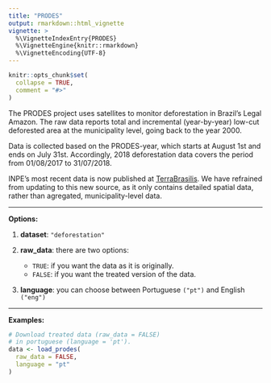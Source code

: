 ```yaml
---
title: "PRODES"
output: rmarkdown::html_vignette
vignette: >
  %\VignetteIndexEntry{PRODES}
  %\VignetteEngine{knitr::rmarkdown}
  %\VignetteEncoding{UTF-8}
---
```


```r
knitr::opts_chunk$set(
  collapse = TRUE,
  comment = "#>"
)
```

The PRODES project uses satellites to monitor deforestation in Brazil's Legal Amazon. The raw data reports total and incremental (year-by-year) low-cut deforested area at the municipality level, going back to the year 2000.

Data is collected based on the PRODES-year, which starts at August 1st and ends on July 31st. Accordingly, 2018 deforestation data covers the period from 01/08/2017 to 31/07/2018.

INPE's most recent data is now published at [TerraBrasilis](http://terrabrasilis.dpi.inpe.br/downloads/). We have refrained from updating to this new source, as it only contains detailed spatial data, rather than agregated, municipality-level data.

***
**Options:**

  1. **dataset**: `"deforestation"`

  2. **raw_data**: there are two options:
      * `TRUE`: if you want the data as it is originally.
      * `FALSE`: if you want the treated version of the data. 

  3. **language**: you can choose between Portuguese `("pt")` and English `("eng")`
  
***

**Examples:**

```r
# Download treated data (raw_data = FALSE)
# in portuguese (language = 'pt').
data <- load_prodes(
  raw_data = FALSE,
  language = "pt"
)
```

